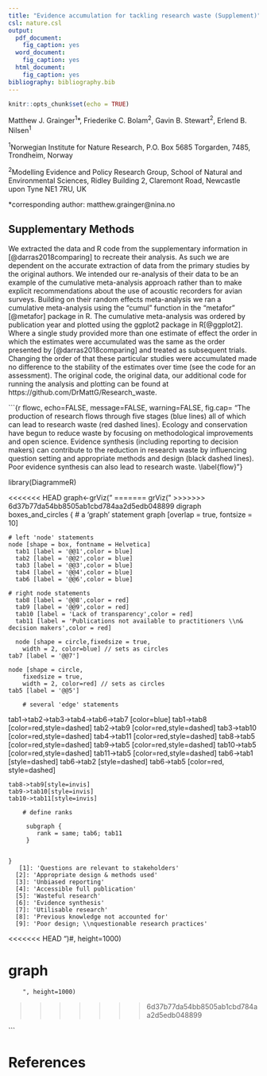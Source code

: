 ```yaml
---
title: "Evidence accumulation for tackling research waste (Supplement)"
csl: nature.csl
output:
  pdf_document:
    fig_caption: yes
  word_document: 
    fig_caption: yes
  html_document: 
    fig_caption: yes
bibliography: bibliography.bib
---
```



```r
knitr::opts_chunk$set(echo = TRUE)

```

Matthew J. Grainger^1^*, Friederike C. Bolam^2^, Gavin B. Stewart^2^, Erlend B. Nilsen^1^

^1^Norwegian Institute for Nature Research, P.O. Box 5685 Torgarden, 7485, Trondheim, Norway

^2^Modelling Evidence and Policy Research Group, School of Natural and Environmental Sciences, Ridley Building 2, Claremont Road, Newcastle upon Tyne NE1 7RU, UK  


*corresponding author: matthew.grainger\@nina.no

## Supplementary Methods

We extracted the data and R code from the supplementary information in [@darras2018comparing] to recreate their analysis. As such we are dependent on the accurate extraction of data from the primary studies by the original authors. We intended our re-analysis of their data to be an example of the cumulative meta-analysis approach rather than to make explicit recommendations about the use of acoustic recorders for avian surveys. Building on their random effects meta-analysis we ran a cumulative meta-analysis using the “cumul” function in the “metafor” [@metafor] package in R. The cumulative meta-analysis was ordered by publication year and plotted using the ggplot2 package in R[@ggplot2]. Where a single study provided more than one estimate of effect the order in which the estimates were accumulated was the same as the order presented by [@darras2018comparing] and treated as subsequent trials. Changing the order of that these particular studies were accumulated made no difference to the stability of the estimates over time (see the code for an assessment). The original code, the original data, our additional code for running the analysis and plotting can be found at https://github.com/DrMattG/Research_waste.



```{r flowc, echo=FALSE, message=FALSE, warning=FALSE, fig.cap= "The production of research flows through five stages (blue lines) all of which can lead to research waste (red dashed lines). Ecology and conservation have begun to reduce waste by focusing on methodological improvements and open science. Evidence synthesis (including reporting to decision makers) can contribute to the reduction in research waste by influencing question setting and appropriate methods and design (black dashed lines). Poor evidence synthesis can also lead to research waste. \\label{flow}"}

library(DiagrammeR)

<<<<<<< HEAD
graph<-grViz("
=======
grViz("
>>>>>>> 6d37b77da54bb8505ab1cbd784aa2d5edb048899
    digraph boxes_and_circles {
    # a 'graph' statement
    graph [overlap = true, fontsize = 10]
    
    # left 'node' statements
    node [shape = box, fontname = Helvetica]
      tab1 [label = '@@1',color = blue]
      tab2 [label = '@@2',color = blue]
      tab3 [label = '@@3',color = blue]
      tab4 [label = '@@4',color = blue]
      tab6 [label = '@@6',color = blue]
    
    # right node statements
      tab8 [label = '@@8',color = red]
      tab9 [label = '@@9',color = red]
      tab10 [label = 'Lack of transparency',color = red]
      tab11 [label = 'Publications not available to practitioners \\n& decision makers',color = red]
      
      node [shape = circle,fixedsize = true,
        width = 2, color=blue] // sets as circles
    tab7 [label = '@@7']
    
    node [shape = circle,
        fixedsize = true,
        width = 2, color=red] // sets as circles
    tab5 [label = '@@5']

        # several 'edge' statements
 tab1->tab2->tab3->tab4->tab6->tab7 [color=blue]
 tab1->tab8 [color=red,style=dashed]
  tab2->tab9 [color=red,style=dashed]
   tab3->tab10 [color=red,style=dashed]
    tab4->tab11 [color=red,style=dashed]
    tab8->tab5 [color=red,style=dashed]
    tab9->tab5 [color=red,style=dashed]
    tab10->tab5 [color=red,style=dashed]
    tab11->tab5 [color=red,style=dashed]
    tab6->tab1 [style=dashed]
        tab6->tab2 [style=dashed]
    tab6->tab5 [color=red, style=dashed]
    
    tab8->tab9[style=invis]
    tab9->tab10[style=invis]
    tab10->tab11[style=invis]
        
        # define ranks
    
         subgraph {
            rank = same; tab6; tab11
         }
         
        
    }
       [1]: 'Questions are relevant to stakeholders'
      [2]: 'Appropriate design & methods used'
      [3]: 'Unbiased reporting'
      [4]: 'Accessible full publication'
      [5]: 'Wasteful research'
      [6]: 'Evidence synthesis'
      [7]: 'Utilisable research' 
      [8]: 'Previous knowledge not accounted for'
      [9]: 'Poor design; \\nquestionable research practices'
<<<<<<< HEAD
        ")#, height=1000)

graph
=======
        ", height=1000)
>>>>>>> 6d37b77da54bb8505ab1cbd784aa2d5edb048899

```

# References {-}

<div id="refs"></div>

\newpage 

